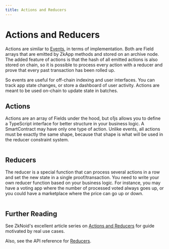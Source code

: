 ```yaml
---
title: Actions and Reducers
---
```


# Actions and Reducers

Actions are similar to [Events](/docs/zkapps/events.mdx), in terms of implementation.  Both are Field arrays that are emitted by ZkApp methods and stored on an archive node.  The added feature of actions is that the hash of all emitted actions is also stored on chain, so it is possible to process every action with a reducer and prove that every past transaction has been rolled up.

So events are useful for off-chain indexing and user interfaces.  You can track app state changes, or store a dashboard of user activity.  Actions are meant to be used on-chain to update state in batches.

## Actions

Actions are an array of Fields under the hood, but o1js allows you to define a TypeScript interface for better structure in your business logic.  A SmartContract may have only one type of action.  Unlike events, all actions must be exactly the same shape, because that shape is what will be used in the reducer constraint system.

```ts file=../snippets/zkapps/actions-reducers/actions-reducers.ts start=start_basic_actions end=end_basic_actions
```

## Reducers

The reducer is a special function that can process several actions in a row and set the new state in a single proof/transaction.  You need to write your own reducer function based on your business logic.  For instance, you may have a voting app where the number of processed voted always goes up, or you could have a marketplace where the price can go up or down.

```ts file=../snippets/zkapps/actions-reducers/actions-reducers.ts start=start_reducer end=end_reducer
```

## Further Reading

See ZkNoid's excellent article series on [Actions and Reducers](https://medium.com/zknoid/mina-action-reducers-guide-why-we-need-them-81b6836c1700) for guide motivated by real use cases.

Also, see the API reference for [Reducers](/docs/api-reference/variables/Reducer.mdx).